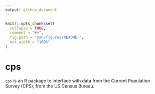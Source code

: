 ```yaml
---
output: github_document
---
```


<!-- README.md is generated from README.Rmd. Please edit that file -->

```r
knitr::opts_chunk$set(
  collapse = TRUE,
  comment = "#>",
  fig.path = "man/figures/README-",
  out.width = "100%"
)
```
# cps

<!-- badges: start -->
<!-- badges: end -->

`cps` is an R package to interface with data from the Current Population Survey (CPS), from the US Census Bureau.
